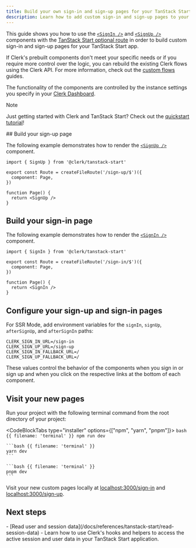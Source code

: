 ```yaml
---
title: Build your own sign-in and sign-up pages for your TanStack Start app with Clerk
description: Learn how to add custom sign-in and sign-up pages to your TanStack Start app with Clerk's prebuilt components.
---
```


This guide shows you how to use the [`<SignIn />`](/docs/components/authentication/sign-in) and [`<SignUp />`](/docs/components/authentication/sign-up) components with the [TanStack Start optional route](https://reactrouter.com/en/main/route/route#optional-segments) in order to build custom sign-in and sign-up pages for your TanStack Start app.

If Clerk's prebuilt components don't meet your specific needs or if you require more control over the logic, you can rebuild the existing Clerk flows using the Clerk API. For more information, check out the [custom flows](/docs/custom-flows/overview) guides.

The functionality of the components are controlled by the instance settings you specify in your [Clerk Dashboard](https://dashboard.clerk.com).

> [!NOTE]
> Just getting started with Clerk and TanStack Start? Check out the [quickstart tutorial](/docs/quickstarts/tanstack-start)!

<Steps>
  ## Build your sign-up page

  The following example demonstrates how to render the [`<SignUp />`](/docs/components/authentication/sign-up) component.

```tsx {{ filename: 'app/routes/sign-up.$.tsx' }}
import { SignUp } from '@clerk/tanstack-start'

export const Route = createFileRoute('/sign-up/$')({
  component: Page,
})

function Page() {
  return <SignUp />
}
```

  ## Build your sign-in page

  The following example demonstrates how to render the [`<SignIn />`](/docs/components/authentication/sign-in) component.

```tsx {{ filename: 'app/routes/sign-in.$.tsx' }}
import { SignIn } from '@clerk/tanstack-start'

export const Route = createFileRoute('/sign-in/$')({
  component: Page,
})

function Page() {
  return <SignIn />
}
```

  ## Configure your sign-up and sign-in pages

  For SSR Mode, add environment variables for the `signIn`, `signUp`, `afterSignUp`, and `afterSignIn` paths:

  ```env {{ filename: '.env' }}
  CLERK_SIGN_IN_URL=/sign-in
  CLERK_SIGN_UP_URL=/sign-up
  CLERK_SIGN_IN_FALLBACK_URL=/
  CLERK_SIGN_UP_FALLBACK_URL=/
  ```

  These values control the behavior of the components when you sign in or sign up and when you click on the respective links at the bottom of each component.

  ## Visit your new pages

  Run your project with the following terminal command from the root directory of your project:

  <CodeBlockTabs type="installer" options={["npm", "yarn", "pnpm"]}>
    ```bash {{ filename: 'terminal' }}
    npm run dev
    ```

    ```bash {{ filename: 'terminal' }}
    yarn dev
    ```

    ```bash {{ filename: 'terminal' }}
    pnpm dev
    ```
  </CodeBlockTabs>

  Visit your new custom pages locally at [localhost:3000/sign-in](http://localhost:3000/sign-in) and [localhost:3000/sign-up](http://localhost:3000/sign-up).
</Steps>

## Next steps

<Cards>
  - [Read user and session data](/docs/references/tanstack-start/read-session-data)
  - Learn how to use Clerk's hooks and helpers to access the active session and user data in your TanStack Start application.
</Cards>
